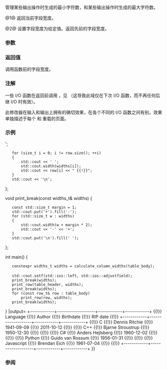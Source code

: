 {{cpp/io/ios_base/title|width}}
{{cpp/io/ios_base/navbar}}
{{dcl begin}}
{{dcl|num=1|
streamsize width() const;
}}
{{dcl|num=2|
streamsize width( streamsize new_width );
}}
{{dcl end}}

管理某些输出操作时生成的最小字符数，和某些输出操作时生成的最大字符数。

@1@ 返回当前字段宽度。

@2@ 设置字段宽度为给定值。返回先前的字段宽度。

===参数===
{{par begin}}
{{par | new_width |设置的新字段宽度}}
{{par end}}

===返回值===
调用函数前的字段宽度。

===注解===
一些 I/O 函数在返回前调用 {{c|width(0)}}，见 {{lc|std::setw}}（这导致此域仅在下次 I/O 函数，而不再任何后继 I/O 时有效）。

此修改器在输入和输出上拥有的确切效果，在各个不同的 I/O 函数之间有别，效果单独描述于每个 {{tt|operator&lt;&lt;}} 和 {{tt|operator&gt;&gt;}} 重载的页面。

===示例===
{{example
|code=
#include &lt;algorithm&gt;
#include &lt;array&gt;
#include &lt;iomanip&gt;
#include &lt;iostream&gt;
#include &lt;span&gt;
#include &lt;string_view&gt;
using namespace std::string_view_literals;

constexpr std::array table_header =
{
    "Language"sv, "Author"sv, "Birthdate"sv, "RIP date"sv
};

using row_t = std::array&lt;std::string_view, table_header.size()&gt;;
using widths_t = std::array&lt;std::size_t, table_header.size()&gt;;

constexpr std::array table_body = std::to_array&lt;row_t&gt;
({
    {"C", "Dennis Ritchie", "1941-09-09", "2011-10-12"},
    {"C++", "Bjarne Stroustrup", "1950-12-30"},
    {"C#", "Anders Hejlsberg", "1960-12-02"},
    {"Python", "Guido van Rossum", "1956-01-31"},
    {"Javascript", "Brendan Eich", "1961-07-04"}
});

constexpr widths_t calculate_column_widths(std::span&lt;const row_t&gt; table)
{
    widths_t widths{};
    for (const row_t&amp; row : table)
        for (size_t i = 0; i != row.size(); ++i)
            widths[i] = std::max(widths[i], row[i].size());
    return widths;
}

void print_row(const row_t&amp; row, const widths_t&amp; widths)
{
    std::cout &lt;&lt; '{{!}}';
    for (size_t i = 0; i != row.size(); ++i)
    {
        std::cout &lt;&lt; ' ';
        std::cout.width(widths[i]);
        std::cout &lt;&lt; row[i] &lt;&lt; " {{!}}";
    }
    std::cout &lt;&lt; '\n';
};

void print_break(const widths_t&amp; widths)
{
    const std::size_t margin = 1;
    std::cout.put('+').fill('-');
    for (std::size_t w : widths)
    {
        std::cout.width(w + margin * 2);
        std::cout &lt;&lt; '-' &lt;&lt; '+';
    }
    std::cout.put('\n').fill(' ');
};

int main()
{
    constexpr widths_t widths = calculate_column_widths(table_body);
 
    std::cout.setf(std::ios::left, std::ios::adjustfield);
    print_break(widths);
    print_row(table_header, widths);
    print_break(widths);
    for (const row_t&amp; row : table_body)
        print_row(row, widths);
    print_break(widths);
}
|output=
+------------+-------------------+------------+------------+
{{!}} Language   {{!}} Author            {{!}} Birthdate  {{!}} RIP date   {{!}}
+------------+-------------------+------------+------------+
{{!}} C          {{!}} Dennis Ritchie    {{!}} 1941-09-09 {{!}} 2011-10-12 {{!}}
{{!}} C++        {{!}} Bjarne Stroustrup {{!}} 1950-12-30 {{!}}            {{!}}
{{!}} C#         {{!}} Anders Hejlsberg  {{!}} 1960-12-02 {{!}}            {{!}}
{{!}} Python     {{!}} Guido van Rossum  {{!}} 1956-01-31 {{!}}            {{!}}
{{!}} Javascript {{!}} Brendan Eich      {{!}} 1961-07-04 {{!}}            {{!}}
+------------+-------------------+------------+------------+
}}

===参阅===
{{dsc begin}}
{{dsc inc|cpp/io/ios_base/dsc precision}}
{{dsc inc|cpp/io/manip/dsc setw}}
{{dsc end}}

{{langlinks|de|en|es|fr|it|ja|pt|ru}}